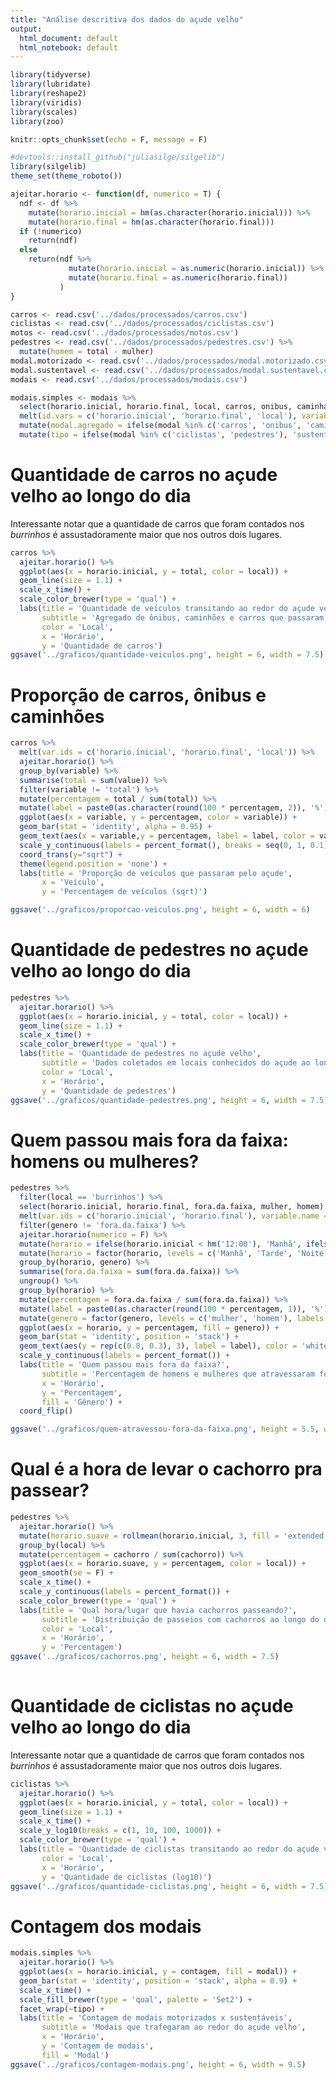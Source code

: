 ```yaml
---
title: "Análise descritiva dos dados do açude velho"
output:
  html_document: default
  html_notebook: default
---
```


```r
library(tidyverse)
library(lubridate)
library(reshape2)
library(viridis)
library(scales)
library(zoo)

knitr::opts_chunk$set(echo = F, message = F)

#devtools::install_github("juliasilge/silgelib")
library(silgelib)
theme_set(theme_roboto())

ajeitar.horario <- function(df, numerico = T) {
  ndf <- df %>%
    mutate(horario.inicial = hm(as.character(horario.inicial))) %>%
    mutate(horario.final = hm(as.character(horario.final)))
  if (!numerico)
    return(ndf)
  else
    return(ndf %>%
             mutate(horario.inicial = as.numeric(horario.inicial)) %>%
             mutate(horario.final = as.numeric(horario.final))
           )
}

carros <- read.csv('../dados/processados/carros.csv')
ciclistas <- read.csv('../dados/processados/ciclistas.csv')
motos <- read.csv('../dados/processados/motos.csv') 
pedestres <- read.csv('../dados/processados/pedestres.csv') %>%
  mutate(homem = total - mulher)
modal.motorizado <- read.csv('../dados/processados/modal.motorizado.csv') 
modal.sustentavel <- read.csv('../dados/processados/modal.sustentavel.csv')
modais <- read.csv('../dados/processados/modais.csv')

modais.simples <- modais %>%
  select(horario.inicial, horario.final, local, carros, onibus, caminhao, motos, ciclistas, pedestres) %>%
  melt(id.vars = c('horario.inicial', 'horario.final', 'local'), variable.name = 'modal', value.name = 'contagem') %>%
  mutate(modal.agregado = ifelse(modal %in% c('carros', 'onibus', 'caminhao'), 'veiculo', modal)) %>%
  mutate(tipo = ifelse(modal %in% c('ciclistas', 'pedestres'), 'sustentavel', 'motorizado'))

```


# Quantidade de carros no açude velho ao longo do dia

Interessante notar que a quantidade de carros que foram contados nos _burrinhos_ é assustadoramente maior que nos outros dois lugares. 

```r
carros %>%
  ajeitar.horario() %>%
  ggplot(aes(x = horario.inicial, y = total, color = local)) +
  geom_line(size = 1.1) +
  scale_x_time() +
  scale_color_brewer(type = 'qual') +
  labs(title = 'Quantidade de veículos transitando ao redor do açude velho',
       subtitle = 'Agregado de ônibus, caminhões e carros que passaram ao redor do açude ao longo do dia',
       color = 'Local',
       x = 'Horário',
       y = 'Quantidade de carros')
ggsave('../graficos/quantidade-veiculos.png', height = 6, width = 7.5)
```

# Proporção de carros, ônibus e caminhões
```r
carros %>%
  melt(var.ids = c('horario.inicial', 'horario.final', 'local')) %>%
  ajeitar.horario() %>%
  group_by(variable) %>%
  summarise(total = sum(value)) %>%
  filter(variable != 'total') %>%
  mutate(percentagem = total / sum(total)) %>%
  mutate(label = paste0(as.character(round(100 * percentagem, 2)), '%')) %>%
  ggplot(aes(x = variable, y = percentagem, color = variable)) +
  geom_bar(stat = 'identity', alpha = 0.95) +
  geom_text(aes(x = variable,y = percentagem, label = label, color = variable), vjust=1.8) +
  scale_y_continuous(labels = percent_format(), breaks = seq(0, 1, 0.1)) +
  coord_trans(y="sqrt") +
  theme(legend.position = 'none') +
  labs(title = 'Proporção de veículos que passaram pelo açude',
       x = 'Veículo',
       y = 'Percentagem de veículos (sqrt)')

ggsave('../graficos/proporcao-veiculos.png', height = 6, width = 6)
```


# Quantidade de pedestres no açude velho ao longo do dia
```r
pedestres %>%
  ajeitar.horario() %>%
  ggplot(aes(x = horario.inicial, y = total, color = local)) +
  geom_line(size = 1.1) +
  scale_x_time() +
  scale_color_brewer(type = 'qual') +
  labs(title = 'Quantidade de pedestres no açude velho',
       subtitle = 'Dados coletados em locais conhecidos do açude ao longo do dia',
       color = 'Local',
       x = 'Horário',
       y = 'Quantidade de pedestres')
ggsave('../graficos/quantidade-pedestres.png', height = 6, width = 7.5)
```

# Quem passou mais fora da faixa: homens ou mulheres?

```r
pedestres %>%
  filter(local == 'burrinhos') %>%
  select(horario.inicial, horario.final, fora.da.faixa, mulher, homem) %>%
  melt(var.ids = c('horario.inicial', 'horario.final'), variable.name = 'genero', value.name = 'fora.da.faixa') %>%
  filter(genero != 'fora.da.faixa') %>%
  ajeitar.horario(numerico = F) %>%
  mutate(horario = ifelse(horario.inicial < hm('12:00'), 'Manhã', ifelse(horario.inicial < hm('18:00'), 'Tarde', 'Noite'))) %>%
  mutate(horario = factor(horario, levels = c('Manhã', 'Tarde', 'Noite', ordered = T))) %>%
  group_by(horario, genero) %>%
  summarise(fora.da.faixa = sum(fora.da.faixa)) %>%
  ungroup() %>%
  group_by(horario) %>%
  mutate(percentagem = fora.da.faixa / sum(fora.da.faixa)) %>%
  mutate(label = paste0(as.character(round(100 * percentagem, 1)), '%')) %>%
  mutate(genero = factor(genero, levels = c('mulher', 'homem'), labels = c('mulheres', 'homens'))) %>%
  ggplot(aes(x = horario, y = percentagem, fill = genero)) +
  geom_bar(stat = 'identity', position = 'stack') +
  geom_text(aes(y = rep(c(0.8, 0.3), 3), label = label), color = 'white', alpha = 0.9, fontface = 'bold') +
  scale_y_continuous(labels = percent_format()) +
  labs(title = 'Quem passou mais fora da faixa?',
       subtitle = 'Percentagem de homens e mulheres que atravessaram fora da faixa ao longo do dia',
       x = 'Horário',
       y = 'Percentagem',
       fill = 'Gênero') +
  coord_flip()

ggsave('../graficos/quem-atravessou-fora-da-faixa.png', height = 5.5, width = 8.5)
```

# Qual é a hora de levar o cachorro pra passear?

```r
pedestres %>%
  ajeitar.horario() %>%
  mutate(horario.suave = rollmean(horario.inicial, 3, fill = 'extended')) %>%
  group_by(local) %>%
  mutate(percentagem = cachorro / sum(cachorro)) %>%
  ggplot(aes(x = horario.suave, y = percentagem, color = local)) +
  geom_smooth(se = F) +
  scale_x_time() +
  scale_y_continuous(labels = percent_format()) +
  scale_color_brewer(type = 'qual') +
  labs(title = 'Qual hora/lugar que havia cachorros passeando?',
       subtitle = 'Distribuição de passeios com cachorros ao longo do dia em diferentes locais do açude',
       color = 'Local',
       x = 'Horário',
       y = 'Percentagem')
ggsave('../graficos/cachorros.png', height = 6, width = 7.5)
  
```


# Quantidade de ciclistas no açude velho ao longo do dia

Interessante notar que a quantidade de carros que foram contados nos _burrinhos_ é assustadoramente maior que nos outros dois lugares. 

```r
ciclistas %>%
  ajeitar.horario() %>%
  ggplot(aes(x = horario.inicial, y = total, color = local)) +
  geom_line(size = 1.1) +
  scale_x_time() +
  scale_y_log10(breaks = c(1, 10, 100, 1000)) +
  scale_color_brewer(type = 'qual') +
  labs(title = 'Quantidade de ciclistas transitando ao redor do açude velho',
       color = 'Local',
       x = 'Horário',
       y = 'Quantidade de ciclistas (log10)')
ggsave('../graficos/quantidade-ciclistas.png', height = 6, width = 7.5)
```

# Contagem dos modais
```r
modais.simples %>%
  ajeitar.horario() %>%
  ggplot(aes(x = horario.inicial, y = contagem, fill = modal)) +
  geom_bar(stat = 'identity', position = 'stack', alpha = 0.9) +
  scale_x_time() +
  scale_fill_brewer(type = 'qual', palette = 'Set2') +
  facet_wrap(~tipo) +
  labs(title = 'Contagem de modais motorizados x sustentáveis',
       subtitle = 'Modais que trafegaram ao redor do açude velho',
       x = 'Horário',
       y = 'Contagem de modais',
       fill = 'Modal')
ggsave('../graficos/contagem-modais.png', height = 6, width = 9.5)
```

